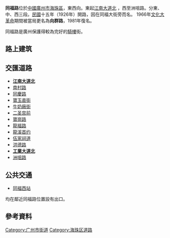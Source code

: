 {{Infobox China Road
|中文道路名称=同 福 路
|道路名称拼音=Tongfu Lu
|道路方向=東西
|路牌类型=Guangzhou
|图片=
|图片说明=
|道路属性=
|道路总长度=
|规划总长度=
|已通车长度=
|车速限制=
|行车线数量=2车道
|所在地区={{CHN}}[[廣東省|廣東省]][[廣州市|廣州市]][[海珠区|海珠区]]
|起点=[[江南大道_(廣州)|江南大道北]]
|终点=[[洲咀路|洲咀路]]
|道路命名日期=
|命名缘由=
|道路旧名=
|道路动工日期=
|通车日期=
|相连路段=
|路段主要建筑=
}}
'''同福路'''位於[[中華人民共和國|中國]][[廣州市|廣州市]][[海珠區|海珠區]]，東西向。東起[[江南大道_(廣州)|江南大道北]] ，西至洲咀路。分東、中、西三段。[[民國紀年|民國]]十五年（1926年）開路，因在同福大街旁而名。 1966年[[文化大革命|文化大革命]]期間被當局更名為'''向群路'''，1981年復名。

同福路是廣州保護得較為完好的[[廣州騎樓|騎樓]]街。

== 路上建筑 ==


==交匯道路==
*'''[[江南大道_(廣州)|江南大道北]]'''
*[[南村路|南村路]]
*[[同慶路|同慶路]]
*[[寶玉直街|寶玉直街]]
*[[牛奶廠街|牛奶廠街]]
*[[二圣宫前|二圣宫前]]
*[[寶崗路|寶崗路]]
*[[龍福路|龍福路]]
*[[龍溪首约|龍溪首约]]
*[[伍家祠道|伍家祠道]]
*[[洪德路|洪德路]]
*'''[[工业大道_(广州)|工業大道北]]'''
*[[洲咀路|洲咀路]]
==公共交通==
*{{廣州地鐵路線鏈接|8|SL}}[[同福西站|同福西站]]
均在鄰近同福路位置設有出口。
==參考資料==
{{GZ-stub}}
[[Category:广州市街道|Category:广州市街道]]
[[Category:海珠区道路|Category:海珠区道路]]